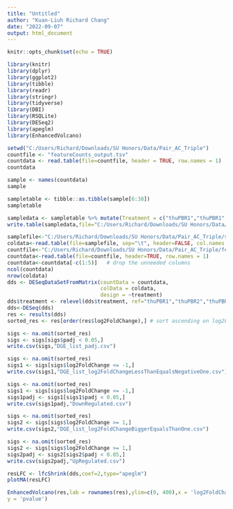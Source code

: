 ---
title: "Untitled"
author: "Kuan-Liuh Richard Chang"
date: "2022-09-07"
output: html_document
---

```{r setup, include=FALSE}
knitr::opts_chunk$set(echo = TRUE)
```

```{r load library}

library(knitr)
library(dplyr)
library(ggplot2)
library(tibble)
library(readr)
library(stringr)
library(tidyverse)
library(DBI)
library(RSQLite)
library(DESeq2)
library(apeglm)
library(EnhancedVolcano)

```

```{r load count table}

setwd("C:/Users/Richard/Downloads/SU Honors/Data/Pair_AC_Triple")
countfile <- "featureCounts_output.tsv"
countdata <- read.table(file=countfile, header = TRUE, row.names = 1)
countdata

```

```{r load Sample table}

sample <- names(countdata)
sample

sampletable <- tibble::as.tibble(sample[6:38])
sampletable

sampledata <- sampletable %>% mutate(Treatment = c("thuPBR1","thuPBR1","thuPBR1","thuPBR1","thuPBR1","thuPBR2","thuPBR2","thuPBR2","thuPBR2","thuPBR2","thuPBR3","thuPBR3","thuPBR3","thuPBR3","thuPBR3","thuPBR4","thuPBR4","thuPBR4","thuPBR4","thuTBR1","thuTBR1","thuTBR1","thuTBR2","thuTBR2","thuTBR2","thuTBR3","thuTBR3","thuTBR3","thuTBR3","thuTBR4","thuTBR4","thuTBR4","thuTBR4"))
write.table(sampledata,file="C:/Users/Richard/Downloads/SU Honors/Data/Pair_AC_Triple/sampletable.tsv",quote = FALSE,col.names = FALSE,row.names = FALSE,sep = "\t")

```

```{r load DESeq2}

samplefile<-"C:/Users/Richard/Downloads/SU Honors/Data/Pair_AC_Triple/sampletable.tsv"
coldata<-read.table(file=samplefile, sep="\t", header=FALSE, col.names = as.factor(c("","treatment")), row.names=1)
countfile<-"C:/Users/Richard/Downloads/SU Honors/Data/Pair_AC_Triple/featureCounts_output.tsv"
countdata<-read.table(file=countfile, header=TRUE, row.names = 1)
countdata<-countdata[-c(1:5)] 	# drop the unneeded columns
ncol(countdata)
nrow(coldata)
dds <- DESeqDataSetFromMatrix(countData = countdata, 
                              colData = coldata, 
                              design = ~treatment)
dds$treatment <- relevel(dds$treatment, ref="thuPBR1","thuPBR2","thuPBR3","thuPBR4" )
dds<-DESeq(dds)
res <- results(dds)
sorted_res <- res[order(res$log2FoldChange),] # sort ascending on log2FoldChange

```
```{r filter padj}

sigs <- na.omit(sorted_res)
sigs <- sigs[sigs$padj < 0.05,]
write.csv(sigs,"DGE_list_padj.csv")

```

```{r filter log2FoldChange less than -1}

sigs <- na.omit(sorted_res)
sigs1 <- sigs[sigs$log2FoldChange <= -1,]
write.csv(sigs1,"DGE_list_log2FoldChangeLessThanEqualsNegativeOne.csv")

```

```{r filter log2FoldChange less than -1 padj}

sigs <- na.omit(sorted_res)
sigs1 <- sigs[sigs$log2FoldChange <= -1,]
sigs1padj <- sigs1[sigs1$padj < 0.05,]
write.csv(sigs1padj,"DownRegulated.csv")

```

```{r filter log2FoldChange bigger than 1}

sigs <- na.omit(sorted_res)
sigs2 <- sigs[sigs$log2FoldChange >= 1,]
write.csv(sigs2,"DGE_list_log2FoldChangeBiggerEqualsThanOne.csv")

```

```{r filter log2FoldChange bigger than 1 padj}

sigs <- na.omit(sorted_res)
sigs2 <- sigs[sigs$log2FoldChange >= 1,]
sigs2padj <- sigs2[sigs2$padj < 0.05,]
write.csv(sigs2padj,"UpRegulated.csv")

```

```{r load MA Plot}

resLFC <- lfcShrink(dds,coef=2,type="apeglm")
plotMA(resLFC)

```

```{r load Volcano Plot}

EnhancedVolcano(res,lab = rownames(res),ylim=c(0, 400),x = 'log2FoldChange',
y = 'pvalue')

```